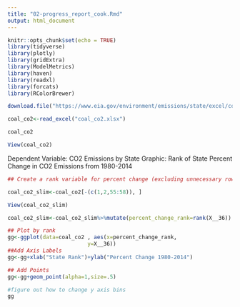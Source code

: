 ```yaml
---
title: "02-progress_report_cook.Rmd"
output: html_document
---
```


```r
knitr::opts_chunk$set(echo = TRUE)
library(tidyverse)
library(plotly)
library(gridExtra)
library(ModelMetrics)
library(haven)
library(readxl)
library(forcats)
library(RColorBrewer)
```

```r
download.file("https://www.eia.gov/environment/emissions/state/excel/coal_CO2_by_state_2014.xlsx",destfile = "coal_co2.xlsx",method="curl")

coal_co2<-read_excel("coal_co2.xlsx")

coal_co2

View(coal_co2)
```
Dependent Variable: CO2 Emissions by State
Graphic: Rank of State Percent Change in CO2 Emissions from 1980-2014
```r
## Create a rank variable for percent change (excluding unnecessary rows)

coal_co2_slim<-coal_co2[-(c(1,2,55:58)), ]

View(coal_co2_slim)

coal_co2_slim<-coal_co2_slim%>%mutate(percent_change_rank=rank(X__36))

## Plot by rank
gg<-ggplot(data=coal_co2 , aes(x=percent_change_rank,
                         y=X__36))
##Add Axis Labels
gg<-gg+xlab("State Rank")+ylab("Percent Change 1980-2014")

## Add Points
gg<-gg+geom_point(alpha=1,size=.5)

#figure out how to change y axis bins 
gg
```


